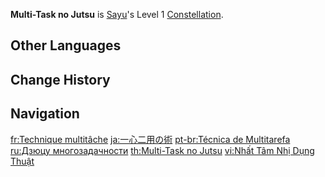 {{Constellation Infobox
|image       = Constellation Multi-Task no Jutsu.png
|description = The Muji-Muji Daruma created by [[Yoohoo Art: Mujina Flurry]] will ignore HP limits and can simultaneously attack nearby opponents and heal characters.
|level       = 1
|character   = Sayu
}}
'''Multi-Task no Jutsu''' is [[Sayu]]'s Level 1 [[Constellation]].

==Other Languages==
{{Other Languages
|en      = Multi-Task no Jutsu
|zhs     = 一心二用之术
|zhs_rm  = Yīxīn'èryòng zhī Shù
|zht     = 一心二用之術
|zht_rm  = Yīxīn'èryòng zhī Shù
|zh_tl   = Multi-Task Technique
|ja      = 一心二用の術
|ja_rm   = Isshin Niyou no Jutsu{{Assumed}}
|ja_tl   = Wholehearted Business Technique
|ja_note = {{ja|一心二用}} is a compound taken from Chinese, but it does not exist in Japanese.
|ko      = 일타이피 술법
|ko_tl   = One Shot-Two Heat Technique
|es      = Técnica multitarea
|es_tl   = Multi-Task Technique
|fr      = Technique multitâche
|fr_tl   = Multi-Task Technique
|ru      = Дзюцу многозадачности
|ru_tl   = Multi-Task Jutsu
|th      = Multi-Task no Jutsu
|vi      = {{tt|Nhất Tâm Nhị Dụng|一心二用}} {{tt|Thuật|術}}
|vi_tl   = Multi-Task Technique{{Sino|vi|part=1}}
|de      = Konzentrationstechnik
|de_tl   = Concentration Technique
|id      = Multi-Task no Jutsu
|pt      = Técnica de Multitarefa
|pt_tl   = Multi-Task Technique
|tr      = Elimden Her Şey Gelir
|tr_tl   = Everything That Comes From My Hands
|tr_note = A turkish phrase that translates to "I do everything I can".
|it      = Tecniche di multitasking
|it_tl   = Multi-Tasking Techniques
}}

==Change History==
{{Change History|2.0}}

==Navigation==
{{Talent Navbox|Sayu}}

[[fr:Technique multitâche]]
[[ja:一心二用の術]]
[[pt-br:Técnica de Multitarefa]]
[[ru:Дзюцу многозадачности]]
[[th:Multi-Task no Jutsu]]
[[vi:Nhất Tâm Nhị Dụng Thuật]]